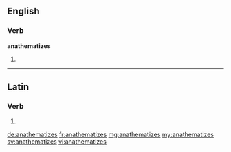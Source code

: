 ==English==

===Verb===
'''anathematizes'''

# {{en-third-person singular of|anathematize}}

----

==Latin==

===Verb===
{{la-verb-form|anathematīzēs}}

# {{conjugation of|anathematīzō||2|s|pres|act|sub|lang=la}}

[[de:anathematizes]]
[[fr:anathematizes]]
[[mg:anathematizes]]
[[my:anathematizes]]
[[sv:anathematizes]]
[[vi:anathematizes]]